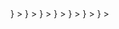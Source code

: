<CardGroup cols={4}>
  <Card
    title="dbt-snowflake"
    icon={
      <svg
        width="31"
        height="30"
        viewBox="0 0 41 40"
        fill="none"
        xmlns="http://www.w3.org/2000/svg"
      >
        <path
          d="M35.0881 30.4853L26.6236 25.6075C25.4345 24.9246 23.9138 25.3308 23.2256 26.517C22.9589 26.9842 22.8544 27.4983 22.9049 27.9979V37.5306C22.9049 38.8929 24.0147 40 25.384 40C26.7498 40 27.8596 38.8929 27.8596 37.5306V32.0489L32.6018 34.7808C33.7909 35.4673 35.3152 35.0576 35.9998 33.8714C36.6881 32.6852 36.2809 31.1683 35.0881 30.4853Z"
          fill="#29B5E8"
        />
        <path
          d="M14.0367 20.0327C14.0511 19.152 13.5863 18.3324 12.8224 17.8903L4.35785 13.0161C3.9903 12.8041 3.5687 12.6926 3.14709 12.6926C2.27866 12.6926 1.47149 13.1563 1.03907 13.904C0.368829 15.0614 0.768813 16.546 1.92912 17.2145L6.8082 20.0219L1.92912 22.8328C1.36699 23.1563 0.963399 23.6775 0.797641 24.3029C0.628278 24.9284 0.714761 25.5826 1.03907 26.1433C1.47149 26.891 2.27866 27.3547 3.14349 27.3547C3.5687 27.3547 3.9903 27.2433 4.35785 27.0312L12.8224 22.157C13.5791 21.7185 14.0439 20.9061 14.0367 20.0327Z"
          fill="#29B5E8"
        />
        <path
          d="M6.27677 9.56144L14.7413 14.4356C15.7286 15.0072 16.9466 14.8202 17.7249 14.0618C18.2186 13.6089 18.5249 12.9619 18.5249 12.243V2.47303C18.5249 1.10711 17.415 0 16.0493 0C14.68 0 13.5702 1.10711 13.5702 2.47303V8.03377L8.76315 5.26598C7.57401 4.57943 6.05335 4.98561 5.3651 6.1718C4.67684 7.358 5.08763 8.87489 6.27677 9.56144Z"
          fill="#29B5E8"
        />
        <path
          d="M25.3114 20.428C25.3114 20.6149 25.2033 20.8737 25.07 21.0103L21.7151 24.3568C21.5818 24.4898 21.3188 24.5976 21.1314 24.5976H20.2774C20.09 24.5976 19.8269 24.4898 19.6936 24.3568L16.3352 21.0103C16.2019 20.8737 16.0938 20.6149 16.0938 20.428V19.5761C16.0938 19.3856 16.2019 19.1268 16.3352 18.9938L19.6936 15.6437C19.8269 15.5107 20.09 15.4028 20.2774 15.4028H21.1314C21.3188 15.4028 21.5818 15.5107 21.7151 15.6437L25.07 18.9938C25.2033 19.1268 25.3114 19.3856 25.3114 19.5761V20.428ZM22.3169 20.0182V19.9823C22.3169 19.8457 22.2376 19.6552 22.1403 19.5545L21.1494 18.5696C21.0521 18.469 20.8611 18.3899 20.7206 18.3899H20.6846C20.5476 18.3899 20.3566 18.469 20.2557 18.5696L19.2684 19.5545C19.1711 19.6516 19.0918 19.8421 19.0918 19.9823V20.0182C19.0918 20.1584 19.1711 20.3489 19.2684 20.446L20.2557 21.4344C20.3566 21.5315 20.5476 21.6106 20.6846 21.6106H20.7206C20.8611 21.6106 21.0521 21.5315 21.1494 21.4344L22.1403 20.446C22.2376 20.3489 22.3169 20.1584 22.3169 20.0182Z"
          fill="#29B5E8"
        />
        <path
          d="M26.6226 14.4356L35.0872 9.56144C36.2763 8.87848 36.6871 7.358 35.9988 6.1718C35.3106 4.98561 33.7899 4.57943 32.6008 5.26598L27.8586 7.99782V2.47303C27.8586 1.10711 26.7488 0 25.3831 0C24.0137 0 22.9039 1.10711 22.9039 2.47303V12.0489C22.857 12.5449 22.9543 13.0625 23.2246 13.5298C23.9128 14.716 25.4335 15.1222 26.6226 14.4356Z"
          fill="#29B5E8"
        />
        <path
          d="M16.4395 25.3199C15.8773 25.212 15.2756 25.3019 14.7423 25.6074L6.27775 30.4852C5.08861 31.1682 4.67781 32.6851 5.36607 33.8713C6.05433 35.061 7.57499 35.4672 8.76413 34.7807L13.5711 32.0129V37.5305C13.5711 38.8928 14.681 39.9999 16.0503 39.9999C17.416 39.9999 18.5259 38.8928 18.5259 37.5305V27.7606C18.5259 26.5276 17.6214 25.5068 16.4395 25.3199Z"
          fill="#29B5E8"
        />
        <path
          d="M40.3786 13.8748C39.6939 12.685 38.1696 12.2788 36.9805 12.9654L28.516 17.8396C27.7052 18.3069 27.2584 19.1624 27.2728 20.0322C27.2656 20.8985 27.7124 21.7432 28.516 22.2033L36.9805 27.0811C38.1696 27.7641 39.6903 27.3579 40.3786 26.1717C41.0668 24.9855 40.656 23.4686 39.4669 22.782L34.6743 20.0215L39.4669 17.2609C40.6596 16.5779 41.0668 15.061 40.3786 13.8748Z"
          fill="#29B5E8"
        />
      </svg>
    }
  ></Card>
  <Card
    title="dbt-bigquery"
    icon={
      <svg
        width="36"
        height="30"
        viewBox="0 0 46 40"
        fill="none"
        xmlns="http://www.w3.org/2000/svg"
      >
        <path
          d="M9.82322 37.9816L0.607276 22.0186C0.252946 21.4048 0.0664062 20.7087 0.0664062 20C0.0664062 19.2913 0.252946 18.5952 0.607276 17.9814L9.82322 2.01873C10.1776 1.40492 10.6873 0.895218 11.3011 0.540855C11.915 0.186492 12.6112 -4.3618e-05 13.32 7.65039e-09H31.7519C32.4606 1.80116e-05 33.1568 0.186583 33.7706 0.540943C34.3843 0.895303 34.894 1.40497 35.2483 2.01873L44.4643 17.9814C44.8187 18.5952 45.0053 19.2914 45.0053 20.0002C45.0053 20.7089 44.8187 21.4051 44.4643 22.0189L35.2483 37.9816C34.8939 38.5953 34.3843 39.1049 33.7705 39.4592C33.1568 39.8135 32.4606 40 31.7519 40H13.32C12.6112 40.0001 11.9149 39.8136 11.3011 39.4592C10.6873 39.1048 10.1776 38.5955 9.82322 37.9816Z"
          fill="url(#paint0_linear_118_3915)"
        />
        <path
          opacity="0.07"
          d="M41.3929 27.3393L28.3757 14.3389L22.5389 12.777L17.2962 14.7255L15.2715 20.0005L16.8995 25.8738L31.2721 39.9922H32.4202C33.4528 39.9922 34.407 39.4413 34.9232 38.547L41.3929 27.3393Z"
          fill="black"
        />
        <path
          d="M22.536 11.8566C18.0386 11.8566 14.3926 15.5026 14.3926 20.0003C14.3926 24.4977 18.0386 28.1437 22.536 28.1437C27.0333 28.1437 30.679 24.4977 30.679 20.0003C30.679 15.5026 27.033 11.8566 22.536 11.8566ZM22.536 26.179C19.1234 26.179 16.3569 23.4125 16.3569 20C16.3569 16.5874 19.1234 13.8212 22.536 13.8212C25.9485 13.8212 28.715 16.5878 28.715 20.0003C28.715 23.4128 25.9485 26.179 22.536 26.179Z"
          fill="white"
        />
        <path
          d="M18.6719 19.686V22.2173C19.0464 22.8603 19.5748 23.4002 20.2096 23.7884V19.686H18.6719ZM21.721 17.5521V24.367C21.9826 24.4151 22.2501 24.4442 22.525 24.4442C22.7757 24.4442 23.02 24.4179 23.2598 24.3779V17.5521H21.721ZM24.9127 20.7379V23.7438C25.5577 23.3337 26.0872 22.7658 26.4512 22.0937V20.7382L24.9127 20.7379ZM28.3972 25.0165L27.5536 25.8609C27.4821 25.9325 27.442 26.0295 27.442 26.1307C27.442 26.2318 27.4821 26.3289 27.5536 26.4005L30.7537 29.5996C30.8253 29.671 30.9224 29.7111 31.0235 29.7111C31.1247 29.7111 31.2217 29.671 31.2933 29.5996L32.137 28.7563C32.208 28.6845 32.2478 28.5876 32.2478 28.4866C32.2478 28.3857 32.208 28.2888 32.137 28.217L28.9365 25.0165C28.8648 24.9453 28.7679 24.9054 28.6669 24.9054C28.5659 24.9054 28.4689 24.9453 28.3972 25.0165Z"
          fill="white"
        />
        <defs>
          <linearGradient
            id="paint0_linear_118_3915"
            x1="22.536"
            y1="0.000351091"
            x2="22.536"
            y2="39.9379"
            gradientUnits="userSpaceOnUse"
          >
            <stop stop-color="#4387FD" />
            <stop offset="1" stop-color="#4683EA" />
          </linearGradient>
        </defs>
      </svg>
    }
  ></Card>
  <Card
    title="dbt-redshift"
    icon={
      <svg
        width="29"
        height="31"
        viewBox="0 0 38 40"
        fill="none"
        xmlns="http://www.w3.org/2000/svg"
      >
        <path d="M22.8322 0H14.9688V39.9759H22.8322V0Z" fill="#2869AC" />
        <path
          d="M28.5876 2.8782L22.8125 0.0125732V40.0001L28.5876 37.0585V2.8782Z"
          fill="#498BC6"
        />
        <path
          d="M9.19366 2.8782L14.9688 0.0125732V40.0001L9.19366 37.0585V2.8782Z"
          fill="#1E528B"
        />
        <path
          d="M3.6084 5.67542L9.19246 7.06682V32.852L3.6084 34.2738V5.67542Z"
          fill="#498BC6"
        />
        <path
          d="M34.1699 5.67542L28.5859 7.06682V32.852L34.1699 34.2738V5.67542Z"
          fill="#1E528B"
        />
        <path
          d="M3.6084 5.67542L0.712672 7.15826V32.7412L3.6084 34.2738V5.67542Z"
          fill="#1E528B"
        />
        <path
          d="M34.1699 5.67542L37.0656 7.15826V32.7412L34.1699 34.2738V5.67542Z"
          fill="#498BC6"
        />
      </svg>
    }
  ></Card>
  <Card
    title="dbt-databricks"
    icon={
      <svg
        width="30"
        height="32"
        viewBox="0 0 37 40"
        fill="none"
        xmlns="http://www.w3.org/2000/svg"
      >
        <path
          d="M34.8437 16.4674L18.3648 25.8136L0.83533 15.8554L0.00585938 16.3004V23.5327L18.3648 33.9918L34.8437 24.6454V28.484L18.3648 37.8304L0.83533 27.8721L0.00585938 28.3172V29.5411L18.3648 40L36.7792 29.5411V22.3088L35.9497 21.8637L18.3648 31.822L1.94124 22.4756V18.6926L18.3648 27.9834L36.7792 17.5244V10.4034L35.8391 9.90266L18.3648 19.8053L2.82597 10.9597L18.3648 2.16968L31.194 9.40197L32.3553 8.79V7.89987L18.3648 0L0.00585938 10.4034V11.516L18.3648 21.975L34.8437 12.6287V16.4674Z"
          fill="#FF3621"
        />
      </svg>
    }
  ></Card>
  <Card
    title="dbt-postgres"
    icon={
      <svg
        width="32"
        height="34"
        viewBox="0 0 42 44"
        fill="none"
        xmlns="http://www.w3.org/2000/svg"
      >
        <path
          d="M31.512 31.9089C31.7888 29.6033 31.7058 29.2651 33.4232 29.6386L33.8592 29.6769C35.1797 29.737 36.9071 29.4645 37.922 28.993C40.1066 27.9794 41.4021 26.2869 39.2479 26.7316C34.3342 27.7453 33.9964 26.0815 33.9964 26.0815C39.185 18.3829 41.354 8.61024 39.4818 6.2181C34.3753 -0.306785 25.5361 2.77878 25.3882 2.85889L25.3412 2.86769C24.3703 2.66614 23.2837 2.54578 22.0631 2.52605C19.8395 2.48951 18.1522 3.10899 16.8723 4.07978C16.8723 4.07978 1.10374 -2.41668 1.83732 12.2497C1.99334 15.3697 6.30947 35.858 11.4573 29.6696C13.3387 27.4067 15.157 25.4933 15.157 25.4933C16.0599 26.0932 17.1409 26.3992 18.2746 26.2892L18.3623 26.2145C18.3348 26.4955 18.3469 26.7704 18.3973 27.0957C17.0714 28.5773 17.461 28.8376 14.8097 29.3832C12.1273 29.9362 13.7032 30.9203 14.7319 31.1776C15.9792 31.4895 18.8648 31.9314 20.8151 29.2018L20.7374 29.5133C21.2576 29.9294 21.2225 32.5046 21.2962 34.3444C21.3701 36.1844 21.4933 37.9015 21.8683 38.9137C22.2434 39.9258 22.6859 42.5332 26.1704 41.7865C29.0825 41.1624 31.3091 40.2642 31.512 31.9089Z"
          fill="black"
          stroke="black"
          stroke-width="2.68217"
        />
        <path
          d="M39.2489 26.7312C34.3347 27.7449 33.9968 26.0811 33.9968 26.0811C39.1855 18.382 41.3545 8.60919 39.4826 6.21734C34.3762 -0.307156 25.5366 2.77851 25.3891 2.85862L25.3416 2.86712C24.3707 2.66558 23.2842 2.54551 22.063 2.52558C19.8394 2.48914 18.1527 3.10852 16.8728 4.07911C16.8728 4.07911 1.10392 -2.41705 1.83731 12.2493C1.99333 15.3694 6.30935 35.8577 11.4573 29.6693C13.3389 27.4064 15.1569 25.4931 15.1569 25.4931C16.0599 26.0929 17.1409 26.3989 18.2741 26.289L18.3622 26.2142C18.3348 26.4952 18.3473 26.7701 18.3974 27.0954C17.0712 28.5771 17.4609 28.8373 14.8098 29.3829C12.1272 29.9359 13.7031 30.9201 14.732 31.1773C15.9794 31.4892 18.8652 31.9311 20.8151 29.2015L20.7373 29.513C21.2569 29.9292 21.6218 32.2202 21.5607 34.2971C21.4995 36.3738 21.4587 37.7997 21.8681 38.9134C22.2775 40.0271 22.6856 42.533 26.1708 41.7862C29.0829 41.1621 30.592 39.5449 30.8019 36.8473C30.9509 34.9295 31.2881 35.2129 31.3094 33.4983L31.5798 32.6866C31.8916 30.0869 31.6293 29.2481 33.4235 29.6382L33.8595 29.6765C35.18 29.7366 36.9083 29.4641 37.9227 28.9927C40.1069 27.979 41.4023 26.2865 39.2487 26.7312H39.2489Z"
          fill="#336791"
        />
        <path
          d="M21.0258 28.2218C20.8905 33.0593 21.0598 37.9304 21.5331 39.1142C22.0067 40.2981 23.0203 42.6007 26.5058 41.8541C29.4176 41.2298 30.4771 40.0217 30.9369 37.3553C31.2755 35.3933 31.9283 29.9447 32.012 28.8283M16.8482 3.97143C16.8482 3.97143 1.06857 -2.47794 1.80215 12.1885C1.95817 15.3085 6.27449 35.7975 11.4224 29.6088C13.3036 27.3456 15.0049 25.5706 15.0049 25.5706M25.3715 2.79432C24.8253 2.96558 34.1491 -0.61413 39.448 6.15665C41.3197 8.5486 39.1507 18.3215 33.9622 26.0208"
          stroke="white"
          stroke-width="0.894057"
          stroke-linecap="round"
          stroke-linejoin="round"
        />
        <path
          d="M33.9634 26.0208C33.9634 26.0208 34.3015 27.6851 39.2158 26.6707C41.369 26.226 40.0732 27.9187 37.8894 28.9328C36.0972 29.7646 32.0791 29.9778 32.0135 28.8284C31.8446 25.8629 34.1282 26.7638 33.9634 26.0208ZM33.9634 26.0208C33.8144 25.3516 32.7932 24.6948 32.1176 23.0569C31.5279 21.6274 24.029 10.6645 34.1972 12.2927C34.5698 12.2156 31.5452 2.6208 22.0292 2.46478C12.5152 2.30877 12.8274 14.1648 12.8274 14.1648"
          stroke="white"
          stroke-width="0.894057"
          stroke-linecap="round"
          stroke-linejoin="bevel"
        />
        <path
          d="M18.4067 27.5535C17.0803 29.0351 17.4704 29.2953 14.8191 29.8412C12.1365 30.3941 13.7126 31.3782 14.7412 31.6353C15.9886 31.9474 18.8744 32.3893 20.8243 29.659C21.418 28.8278 20.8207 27.5014 20.0051 27.1633C19.611 27.0001 19.084 26.7954 18.4067 27.5535Z"
          stroke="white"
          stroke-width="0.894057"
          stroke-linecap="round"
          stroke-linejoin="round"
        />
        <path
          d="M18.2771 27.009C18.1434 26.1378 18.5633 25.1011 19.0133 23.8883C19.6895 22.0687 21.2498 20.2488 20.0017 14.4766C19.0713 10.1752 12.8313 13.5814 12.8274 14.1647C12.8236 14.7477 13.1096 17.1209 12.7232 19.8845C12.2189 23.4906 15.0178 26.5405 18.2408 26.2285"
          stroke="white"
          stroke-width="0.894057"
          stroke-linecap="round"
          stroke-linejoin="round"
        />
        <path
          d="M16.7905 14.077C16.7623 14.2763 17.1552 14.8077 17.6674 14.8788C18.1787 14.9501 18.6164 14.5347 18.6441 14.3357C18.6719 14.1365 18.2795 13.9171 17.7671 13.8457C17.2555 13.7744 16.8176 13.8783 16.7906 14.077H16.7905Z"
          fill="white"
          stroke="white"
          stroke-width="0.298019"
        />
        <path
          d="M32.3674 13.6712C32.3951 13.8705 32.0028 14.402 31.4905 14.473C30.9787 14.5443 30.5411 14.1289 30.513 13.9299C30.486 13.7307 30.8784 13.5113 31.3902 13.44C31.9021 13.3687 32.3396 13.4725 32.3674 13.6713V13.6712Z"
          fill="white"
          stroke="white"
          stroke-width="0.149045"
        />
        <path
          d="M34.1976 12.2926C34.2819 13.8551 33.861 14.9194 33.808 16.5827C33.7294 19.0005 34.9607 21.7678 33.1055 24.5385"
          stroke="white"
          stroke-width="0.894057"
          stroke-linecap="round"
          stroke-linejoin="round"
        />
      </svg>
    }
  ></Card>
  <Card
    title="dbt-athena-community"
    icon={
      <svg
        height="40"
        viewBox="15 15 100 100"
        width="40"
        xmlns="http://www.w3.org/2000/svg"
      >
        <path d="m84 64.68-34-4.19-34 4.19 34 26.62z" fill="#fcbf92" />
        <path d="m16 64.68 34 10.17v16.45l-34-17.05z" fill="#9d5025" />
        <path d="m84 64.68-34 10.17v16.45l34-17.05z" fill="#f58534" />
        <path d="m20.39 50.22h-4.39v9.67l4.39.8 4.88-5.18z" fill="#9d5025" />
        <path d="m25.27 60.29-4.88.4v-10.47h4.88z" fill="#f58534" />
        <path
          d="m28.56 38.16-5.78 1.09v21.94l5.78 1.2 5.29-12.17z"
          fill="#9d5025"
        />
        <path d="m33.85 61.79-5.29.6v-24.23l5.29.6z" fill="#f58534" />
        <path
          d="m39.83 43.04-7.98.8v19.24l7.98 1.6 8.47-10.87z"
          fill="#9d5025"
        />
        <path d="m45.21 63.78-5.38.9v-21.64l5.38.4z" fill="#f58534" />
        <g fill="#9d5025">
          <path d="m50 25.59-5.38 1.7v38.29l5.38 1.09 5.38-20.54z" />
          <path d="m54.98 63.78 5.19.9 7.98-14.46-7.98-14.36-5.19.8z" />
          <path d="m68.15 50.22-7.98-14.36-5.19.8" />
          <path d="m66.05 61.79 5.39.6 5.78-18.25-5.78-18.15-5.39 1.3z" />
          <path d="m74.73 60.29 4.88.4 4.39-18.05-4.39-18.64-4.88 1.2z" />
        </g>
        <path d="m50 25.59 5.38 1.7v38.29l-5.38 1.09z" fill="#f58534" />
        <path d="m68.15 37.46-7.98-1.6v28.82l7.98-1.6z" fill="#f58534" />
        <path d="m77.22 28.29-5.78-2.3v36.4l5.78-1.2z" fill="#f58534" />
        <path d="m84 26.19-4.39-2.19v36.69l4.39-.8z" fill="#f58534" />
      </svg>
    }
  ></Card>
  <Card
    title="dbt-trino"
    icon={
      <svg
        height="40"
        viewBox="0 0 40 40"
        width="40"
        xmlns="http://www.w3.org/2000/svg"
      >
        <path
          d="m15.68244,35.3069c0.58332,-0.38677 -0.94473,-0.24094 -1.07154,-0.5009a9.6629,9.6629 0 0 1 -1.81338,-0.32336c-1.07154,-0.27898 -3.67114,-2.02262 -3.94378,-3.68382s0,-4.85047 1.16031,-6.72726a10.90564,10.90564 0 0 1 2.78347,-2.94199s-2.26355,-5.38307 -2.46011,-9.44733s0.12047,-11.34313 2.78347,-11.47628s2.26355,6.64483 1.81338,11.05147a57.06439,57.06439 0 0 0 -0.13315,8.80694a12.25616,12.25616 0 0 1 3.49361,-0.58332a13.39111,13.39111 0 0 1 3.10684,0.29166s0.83694,-6.25172 3.63944,-10.11942s5.70644,-7.90025 7.60859,-6.7653s-0.51358,5.19286 -2.19381,7.30424s-4.59685,5.28163 -5.56695,6.97454a29.54033,29.54033 0 0 0 -1.68023,3.49361a9.51073,9.51073 0 0 1 4.05791,4.00719c1.31248,2.71373 1.43929,6.08053 0.72916,7.5008a5.11677,5.11677 0 0 1 -3.55701,2.5362c-0.84328,0.03804 -4.38128,0.91937 -4.38128,0.91937l-4.37494,-0.31702z"
          fill="#fff"
        />
        <path
          d="m21.87076,19.82343s2.11138,-5.51622 4.00719,-8.62306s4.43834,-5.44648 5.23724,-4.97094s-1.62951,3.37948 -3.75357,6.22636a70.83593,70.83593 0 0 0 -4.71732,7.84318l-0.77354,-0.47554z"
          fill="#dd00a1"
        />
        <path
          d="m13.39986,20.77451l0.60235,-0.47554s-0.08243,-5.51622 0,-8.87668s0.25996,-7.55152 -0.86231,-7.50714s-1.89581,3.26535 -1.46465,7.84952a55.46025,55.46025 0 0 0 1.72461,9.00983z"
          fill="#dd00a1"
        />
        <circle r="1.23005" cy="31.38214" cx="11.50406" fill="#f9d8d2" />
        <circle r="1.23005" cy="31.38214" cx="26.03646" fill="#f9d8d2" />
        <path
          d="m20.8119,31.27435a0.11413,0.11413 0 0 0 -0.16485,0.04438s-0.36141,0.63405 -0.89401,0.67209a1.32516,1.32516 0 0 1 -0.95107,-0.44383l0,-0.90669c0.34239,-0.18387 0.89401,-0.75452 0.89401,-0.95107a0.88767,0.88767 0 0 0 -0.95107,-0.69111c-0.63405,0 -1.07788,0.41213 -1.07788,0.75452s0.69745,0.77988 0.89401,0.91303l0,0.91937a1.13495,1.13495 0 0 1 -0.82426,0.44383c-0.50724,0 -0.88767,-0.68477 -0.88767,-0.69111a0.12047,0.12047 0 0 0 -0.16485,-0.05072a0.11413,0.11413 0 0 0 -0.04438,0.15851c0,0.03804 0.45017,0.81792 1.0969,0.81792a1.33784,1.33784 0 0 0 0.95107,-0.45652a1.5661,1.5661 0 0 0 1.00814,0.46286l0.07609,0a1.57878,1.57878 0 0 0 1.08422,-0.79256a0.11413,0.11413 0 0 0 -0.04438,-0.2029z"
          fill="#10110e"
        />
        <path
          d="m12.79752,21.12957s-1.76266,-4.43834 -2.0987,-6.79066s-0.63405,-6.201 -0.19021,-8.78158a30.37094,30.37094 0 0 1 0.77988,-3.51897s-0.8306,6.01712 -0.51992,8.64843s2.02896,10.44278 2.02896,10.44278z"
          fill="#e5e5e5"
        />
        <path
          d="m21.40156,19.77271s1.2681,-6.71458 3.11318,-9.35856s4.134,-5.83325 5.29431,-6.64483l1.15397,-0.81158s-4.65392,4.85681 -6.44828,8.88936s-3.11318,7.92561 -3.11318,7.92561z"
          fill="#e5e5e5"
        />
        <path
          d="m14.00855,27.38129a0.96375,0.96375 0 1 0 0.96375,0.95741a0.96375,0.96375 0 0 0 -0.96375,-0.95741zm0.25362,0.89401a0.2663,0.2663 0 1 1 0.2663,-0.2663a0.2663,0.2663 0 0 1 -0.2663,0.2663z"
          fill="#10110e"
        />
        <path
          d="m23.48758,27.38129a0.96375,0.96375 0 1 0 0.95741,0.95741a0.96375,0.96375 0 0 0 -0.95741,-0.95741zm0.28532,0.89401a0.2663,0.2663 0 1 1 0.25996,-0.2663a0.25996,0.25996 0 0 1 -0.25996,0.2663z"
          fill="#10110e"
        />
        <ellipse
          opacity="0.2"
          ry="6.44194"
          rx="8.94009"
          cy="28.70646"
          cx="18.92877"
          fill="#8accce"
        />
        <path
          d="m29.75198,25.12408l0,-4.26081a1.55976,1.55976 0 0 0 1.21103,-1.45197a1.68023,1.68023 0 0 0 -3.34144,0a1.5661,1.5661 0 0 0 1.22371,1.45197l0,4.15302l-0.12681,0c-1.2681,-4.4003 -5.01533,-7.13305 -9.91018,-7.13305s-8.66111,2.70739 -9.90384,7.13305l-0.42481,0a1.74363,1.74363 0 0 0 -1.82606,1.63585l0,3.27803a1.74363,1.74363 0 0 0 1.82606,1.64219l0.57698,0a8.24263,8.24263 0 0 0 2.27624,3.22097l-0.81792,0.74184a0.5009,0.5009 0 0 0 -0.05706,0.71013c1.85776,2.23819 4.89486,3.55067 8.32506,3.55067s6.47364,-1.2681 8.3314,-3.55067a0.5009,0.5009 0 0 0 -0.0634,-0.71013l-0.81792,-0.74184a8.35676,8.35676 0 0 0 2.27624,-3.22097l0.63405,0a1.73729,1.73729 0 0 0 1.81972,-1.64219l0,-3.27803a1.64219,1.64219 0 0 0 -1.21103,-1.52806zm-10.94368,-2.5362c4.52711,0 8.20459,2.98003 8.20459,6.63849c0,3.96281 -4.12766,5.73814 -8.20459,5.73814s-8.20459,-1.78802 -8.20459,-5.76984c0,-3.62676 3.65846,-6.63849 8.20459,-6.63849l0,0.0317z"
          fill="#fff"
        />
        <path
          d="m30.05633,28.83961l-1.21103,0c0,-0.19021 0,-0.38043 0,-0.60235a12.24982,12.24982 0 0 0 -0.24728,-2.40305l0.51992,0a0.85597,0.85597 0 0 1 0.91303,0.81792l0.02536,2.18747z"
          fill="#515151"
        />
        <path
          d="m29.1433,30.75443l-0.63405,0a9.69461,9.69461 0 0 0 0.2663,-1.38223l1.2681,0l0,0.54528a0.85597,0.85597 0 0 1 -0.90035,0.83694z"
          fill="#515151"
        />
        <path
          d="m18.8083,38.94634c-3.03709,0 -5.74448,-1.09056 -7.44373,-3.03075l0.84963,-0.7672a11.29875,11.29875 0 0 0 6.59411,1.90215a11.27973,11.27973 0 0 0 6.59411,-1.90215l0.85597,0.7672c-1.70559,1.94019 -4.38762,3.03075 -7.45007,3.03075z"
          fill="#515151"
        />
        <path
          d="m8.47965,25.83421l0.54528,0a12.45272,12.45272 0 0 0 -0.24094,2.40305a4.98996,4.98996 0 0 0 0,0.60235l-1.18567,0l0,-2.18747a0.80524,0.80524 0 0 1 0.88133,-0.81792z"
          fill="#515151"
        />
        <path d="m18.8083,22.0109a10.98173,10.98173 0 0 0 -3.03709,0.43749l0,-3.30973a10.85492,10.85492 0 0 1 3.03709,-0.40579a10.8676,10.8676 0 0 1 3.04343,0.40579l0,3.3351a10.14478,10.14478 0 0 0 -3.04343,-0.46286z" />
        <path
          d="m15.16252,19.32887l0,3.3351c-3.03709,1.12227 -5.1675,3.6331 -5.1675,6.5307c0,3.74089 3.55701,6.28342 8.81328,6.28342s8.81328,-2.5362 8.81328,-6.28342c0,-2.8976 -2.12406,-5.40844 -5.1675,-6.5307l0,-3.3351c3.55701,1.2681 5.77618,4.56515 5.77618,8.94009c0,4.91388 -3.76625,8.24263 -9.42197,8.24263s-9.42197,-3.3351 -9.42197,-8.27434c0,-4.34323 2.21917,-7.62127 5.77618,-8.90839z"
          fill="#515151"
        />
        <path
          d="m7.56662,29.37221l1.2681,0a10.68372,10.68372 0 0 0 0.27264,1.36955l-0.63405,0a0.85597,0.85597 0 0 1 -0.91303,-0.82426l0.00634,-0.54528z"
          fill="#515151"
        />
        <ellipse
          ry="0.68477"
          rx="0.76086"
          cy="19.4113"
          cx="29.29547"
          fill="#515151"
        />
      </svg>
    }
  ></Card>
  <Card
    title="Ask us"
    href="https://github.com/elementary-data/elementary/issues"
    icon="plus"
    iconType="solid"
    color="#F2386C"
  ></Card>
</CardGroup>
